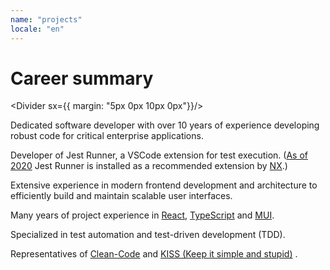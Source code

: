 ```yaml
---
name: "projects"
locale: "en"
---
```



# Career summary

<Divider sx={{ margin: "5px 0px 10px 0px"}}/>

Dedicated software developer with over 10 years of experience developing robust code for critical enterprise applications.

Developer of <Link href="#openSource" underline="none">Jest Runner</Link>, a VSCode extension for test execution. ([As of 2020](https://github.com/nrwl/nx/issues/3868) Jest Runner is installed as a recommended extension by [NX](https://nx.dev/).)

Extensive experience in modern frontend development and architecture to efficiently build and maintain scalable user interfaces.

Many years of project experience in [React](https://react.dev/), [TypeScript](https://www.typescriptlang.org/) and [MUI](https://mui.com/).

Specialized in test automation and test-driven development (TDD).

Representatives of [Clean-Code](https://gist.github.com/wojteklu/73c6914cc446146b8b533c0988cf8d29) and [KISS (Keep it simple and stupid)](https://wiki.archlinux.de/title/KISS-Prinzip) .